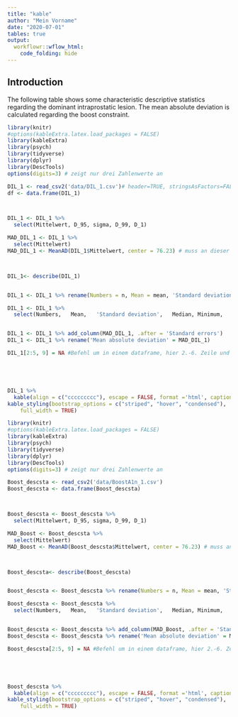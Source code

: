 ```yaml
---
title: "kable"
author: "Mein Vorname"
date: "2020-07-01"
tables: true
output: 
  workflowr::wflow_html:
    code_folding: hide
---
```


## Introduction


The following table shows some characteristic descriptive statistics regarding the dominant intraprostatic lesion. The mean absolute deviation is calculated regarding the boost constraint.

```r
library(knitr)
#options(kableExtra.latex.load_packages = FALSE)
library(kableExtra)
library(psych)
library(tidyverse)
library(dplyr)
library(DescTools)
options(digits=3) # zeigt nur drei Zahlenwerte an

DIL_1 <- read_csv2('data/DIL_1.csv')# header=TRUE, stringsAsFactors=FALSE, sep=";", dec=",", row.names="Dosisname")
df <- data.frame(DIL_1)



DIL_1 <- DIL_1 %>% 
  select(Mittelwert, D_95, sigma, D_99, D_1)

MAD_DIL_1 <- DIL_1 %>%
  select(Mittelwert)
MAD_DIL_1 <- MeanAD(DIL_1$Mittelwert, center = 76.23) # muss an dieser Stelle stehen, ansonsten Fehlermeldung



DIL_1<- describe(DIL_1)


DIL_1 <- DIL_1 %>% rename(Numbers = n, Mean = mean, 'Standard deviation' = sd, Median = median, 'Standard errors' = se, Minimum = min, Maximum = max, Range = range)

DIL_1 <- DIL_1 %>% 
  select(Numbers,	Mean,	'Standard deviation',	Median,	Minimum,	Maximum, Range, 'Standard errors')


DIL_1 <- DIL_1 %>% add_column(MAD_DIL_1, .after = 'Standard errors')
DIL_1 <- DIL_1 %>% rename('Mean absolute deviation' = MAD_DIL_1)

DIL_1[2:5, 9] = NA #Befehl um in einem dataframe, hier 2.-6. Zeile und 9. Reihe einen neuen Wert (hier NA) eibnzusetzen





DIL_1 %>%
  kable(align = c("ccccccccc"), escape = FALSE, format ='html', caption = "DIL descriptive statistics") %>%
kable_styling(bootstrap_options = c("striped", "hover", "condensed"), 
    full_width = TRUE) 
```




```r
library(knitr)
#options(kableExtra.latex.load_packages = FALSE)
library(kableExtra)
library(psych)
library(tidyverse)
library(dplyr)
library(DescTools)
options(digits=3) # zeigt nur drei Zahlenwerte an

Boost_descsta <- read_csv2('data/BoostA1n_1.csv')
Boost_descsta <- data.frame(Boost_descsta)



Boost_descsta <- Boost_descsta %>% 
  select(Mittelwert, D_95, sigma, D_99, D_1)

MAD_Boost <- Boost_descsta %>%
  select(Mittelwert)
MAD_Boost <- MeanAD(Boost_descsta$Mittelwert, center = 76.23) # muss an dieser Stelle stehen, ansonsten Fehlermeldung



Boost_descsta<- describe(Boost_descsta)


Boost_descsta <- Boost_descsta %>% rename(Numbers = n, Mean = mean, 'Standard deviation' = sd, Median = median, 'Standard errors' = se, Minimum = min, Maximum = max, Range = range)

Boost_descsta <- Boost_descsta %>% 
  select(Numbers,	Mean,	'Standard deviation',	Median,	Minimum,	Maximum, Range, 'Standard errors')


Boost_descsta <- Boost_descsta %>% add_column(MAD_Boost, .after = 'Standard errors')
Boost_descsta <- Boost_descsta %>% rename('Mean absolute deviation' = MAD_Boost)

Boost_descsta[2:5, 9] = NA #Befehl um in einem dataframe, hier 2.-6. Zeile und 9. Reihe einen neuen Wert (hier NA) eibnzusetzen





Boost_descsta %>%
  kable(align = c("ccccccccc"), escape = FALSE, format ='html', caption = "Boost descriptive statistics") %>%
kable_styling(bootstrap_options = c("striped", "hover", "condensed"), 
    full_width = TRUE) 
```
